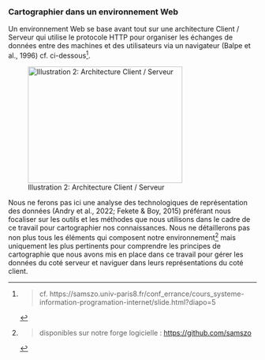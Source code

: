 ### Cartographier dans un environnement Web

Un environnement Web se base avant tout sur une architecture Client / Serveur qui utilise le protocole HTTP pour organiser les échanges de données entre des machines et des utilisateurs via un navigateur (Balpe et al., 1996) cf. ci-dessous[^1].

[^1]:
    > cf. https://samszo.univ-paris8.fr/conf_errance/cours_systeme-information-programation-internet/slide.html?diapo=5

![Illustration 2: Architecture Client / Serveur](media/1000000100000708000005788D09F0CE68E86891.png){width="8.269cm" height="6.253cm"}

Nous ne ferons pas ici une analyse des technologiques de représentation des données (Andry et al., 2022; Fekete & Boy, 2015) préférant nous focaliser sur les outils et les méthodes que nous utilisons dans le cadre de ce travail pour cartographier nos connaissances. Nous ne détaillerons pas non plus tous les éléments qui composent notre environnement[^2] mais uniquement les plus pertinents pour comprendre les principes de cartographie que nous avons mis en place dans ce travail pour gérer les données du coté serveur et naviguer dans leurs représentations du coté client.

[^2]:
    > disponibles sur notre forge logicielle : <https://github.com/samszo>
